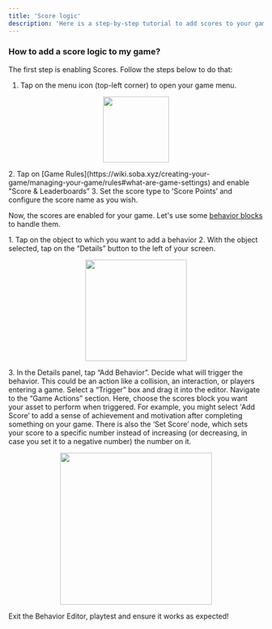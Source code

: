 ```yaml
---
title: 'Score logic'
description: 'Here is a step-by-step tutorial to add scores to your game'
---
```


### **How to add a score logic to my game?**

The first step is enabling Scores. Follow the steps below to do that:

1. Tap on the menu icon (top-left corner) to open your game menu.
<p align="center">
  <img width="130" noZoom src="https://i.imgur.com/TocBoa7.png" />
</p>
2. Tap on [Game Rules](https://wiki.soba.xyz/creating-your-game/managing-your-game/rules#what-are-game-settings) and enable "Score & Leaderboards”
3. Set the score type to 'Score Points’ and configure the score name as you wish.

Now, the scores are enabled for your game. Let's use some [behavior blocks](https://wiki.soba.xyz/behavior-editor/general/blocks) to handle them.

<Steps>
  <Step title="First Step">
<Accordion title="The basics for all behaviors">
    1. Tap on the object to which you want to add a behavior
    2. With the object selected, tap on the “Details” button to the left of your screen.
    <p align="center">
      <img width="200" noZoom src="https://i.imgur.com/jMSZzP8.png" /> </p>
    3. In the Details panel, tap “Add Behavior”.
</Accordion>
  </Step>
  <Step title="Second Step">
Decide what will trigger the behavior. This could be an action like a collision, an interaction, or players entering a game. Select a “Trigger” box and drag it into the editor.
 </Step>
<Step title="Third Step">
Navigate to the “Game Actions” section. Here, choose the scores block you want your asset to perform when triggered. For example, you might select 'Add Score’ to add a sense of achievement and motivation after completing something on your game. There is also the ‘Set Score’ node, which sets your score to a specific number instead of increasing (or decreasing, in case you set it to a negative number) the number on it.
  <Accordion title="Behavior Image">
    <p align="center">
      <img width="300" noZoom src="https://i.imgur.com/xaSt5j1.png" />
      </p>
  </Accordion>
  </Step>
<Step title="Fourth Step">
Exit the Behavior Editor, playtest and ensure it works as expected!
</Step>
</Steps>
